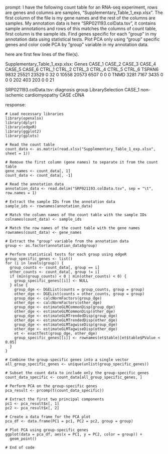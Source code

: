 prompt:
I have the following count table for an RNA-seq experiment, rows are genes and columns are samples, "Supplementary_Table_1_exp.xlsx". The first column of the file is my gene names and the rest of the columns are samples. My annotation data is here  "SRP021193.colData.tsv", it contains sample annotations and rows of this matches the columns of count table, first column is the sample ids. Find genes specific for each "group" in my annotation data  using statistical tests. Plot PCA only using "group" specific genes and color code PCA by "group" variable in my annotation data.

here are first few lines of the file(s).

Supplementary_Table_1_exp.xlsx:
Genes	CASE_1	CASE_2	CASE_3	CASE_4	CASE_5	CASE_6	CTRL_1	CTRL_2	CTRL_3	CTRL_4	CTRL_5	CTRL_6
TSPAN6	9832	25521	23529	0	32	0	10558	20573	6507	0	0	 0
TNMD	3281	 7167	 3435	0	 0	0	  202	  403	 203	0	0	21


SRP021193.colData.tsv:
	diagnosis	group	LibrarySelection
CASE_1	non-ischemic cardiomyopathy	CASE	cDNA


response:
```
# Load necessary libraries
library(openxlsx)
library(dplyr)
library(edgeR)
library(ggplot2)
library(gplots)

# Read the count table
count_data <- as.matrix(read.xlsx("Supplementary_Table_1_exp.xlsx", sheet = 1))

# Remove the first column (gene names) to separate it from the count table
gene_names <- count_data[, 1]
count_data <- count_data[, -1]

# Read the annotation data
annotation_data <- read.delim("SRP021193.colData.tsv", sep = "\t", row.names = 1)

# Extract the sample IDs from the annotation data
sample_ids <- rownames(annotation_data)

# Match the column names of the count table with the sample IDs
colnames(count_data) <- sample_ids

# Match the row names of the count table with the gene names
rownames(count_data) <- gene_names

# Extract the "group" variable from the annotation data
group <- as.factor(annotation_data$group)

# Perform statistical tests for each group using edgeR
group_specific_genes <- list()
for (i in levels(group)) {
  group_counts <- count_data[, group == i]
  other_counts <- count_data[, group != i]
  if (min(group_counts) < 0 | min(other_counts) < 0) {
    group_specific_genes[[i]] <- NULL
  } else {
    group_dge <- DGEList(counts = group_counts, group = group)
    other_dge <- DGEList(counts = other_counts, group = group)
    group_dge <- calcNormFactors(group_dge)
    other_dge <- calcNormFactors(other_dge)
    group_dge <- estimateGLMCommonDisp(group_dge)
    other_dge <- estimateGLMCommonDisp(other_dge)
    group_dge <- estimateGLMTrendedDisp(group_dge)
    other_dge <- estimateGLMTrendedDisp(other_dge)
    group_dge <- estimateGLMTagwiseDisp(group_dge)
    other_dge <- estimateGLMTagwiseDisp(other_dge)
    et <- exactTest(group_dge, other_dge)
    group_specific_genes[[i]] <- rownames(et$table)[et$table$PValue < 0.05]
  }
}

# Combine the group-specific genes into a single vector
all_group_specific_genes <- unique(unlist(group_specific_genes))

# Subset the count data to include only the group-specific genes
count_data_specific <- count_data[all_group_specific_genes, ]

# Perform PCA on the group-specific genes
pca_result <- prcomp(t(count_data_specific))

# Extract the first two principal components
pc1 <- pca_result$x[, 1]
pc2 <- pca_result$x[, 2]

# Create a data frame for the PCA plot
pca_df <- data.frame(PC1 = pc1, PC2 = pc2, group = group)

# Plot PCA using group-specific genes
ggplot(data = pca_df, aes(x = PC1, y = PC2, color = group)) +
  geom_point()

# End of code
```
